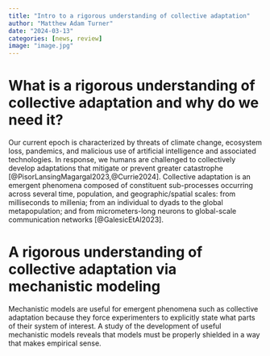 ```yaml
---
title: "Intro to a rigorous understanding of collective adaptation"
author: "Matthew Adam Turner"
date: "2024-03-13"
categories: [news, review]
image: "image.jpg"
---
```


# What is a rigorous understanding of collective adaptation and why do we need it?

Our current epoch is characterized by threats of climate change, ecosystem loss, pandemics, and malicious use of artificial intelligence and associated technologies. In response, we humans are challenged to collectively develop adaptations that mitigate or prevent greater catastrophe [@PisorLansingMagargal2023,@Currie2024]. Collective adaptation is an emergent phenomena composed of constituent sub-processes occurring across several time, population, and geographic/spatial scales: from milliseconds to millenia; from an individual to dyads to the global metapopulation; and from micrometers-long neurons to global-scale communication networks [@GalesicEtAl2023].  


# A rigorous understanding of collective adaptation via mechanistic modeling

Mechanistic models are useful for emergent phenomena such as collective adaptation because they force experimenters to explicitly state what parts of their system of interest. A study of the development of useful mechanistic models reveals that models must be properly shielded in a way that makes empirical sense.